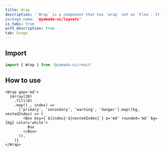 ```yaml
---
title: Wrap
description: '`Wrap` is a component that has `wrap` set on `Flex`. It inherits convenient style shorthand from `Flex`.
package_name: '@yamada-ui/layouts'
is_tabs: true
with_description: true
tab: Usage
---
```


## Import

```ts
import { Wrap } from '@yamada-ui/react'
```

## How to use

```tsx
<Wrap gap='md'>
  {Array(20)
    .fill(0)
    .map((_, index) =>
      ['primary', 'secondary', 'warning', 'danger'].map((bg, nestedIndex) => (
        <Box key={`${index}-${nestedIndex}`} p='md' rounded='md' bg={bg} color='white'>
          Box
        </Box>
      )),
    )}
</Wrap>
```
